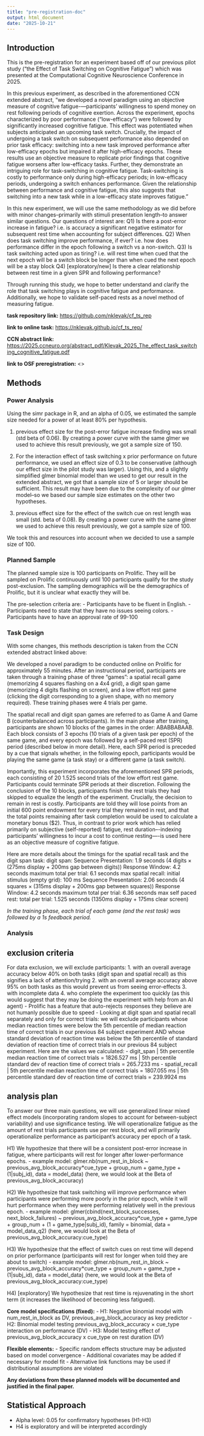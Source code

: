```yaml
---
title: "pre-registration-doc"
output: html_document
date: "2025-10-21"
---
```

## Introduction

This is the pre-registration for an experiment based off of our previous pilot study ("the Effect of Task Switching on Cognitive Fatigue") which was presented at the Computational Cognitive Neuroscience Conference in 2025.

In this previous experiment, as described in the aforementioned CCN extended abstract, "we developed a novel paradigm using an objective measure of cognitive fatigue-—participants’ willingness to spend money on rest following periods of cognitive exertion. Across the experiment, epochs characterized by poor performance (“low-efficacy”) were followed by significantly increased cognitive fatigue. This effect was potentiated when subjects anticipated an upcoming task switch. Crucially, the impact of undergoing a task switch on subsequent performance also depended on prior task efficacy: switching into a new task improved performance after low-efficacy epochs but impaired it after high-efficacy epochs. These results use an objective measure to replicate prior findings that cognitive fatigue worsens after low-efficacy tasks. Further, they demonstrate an intriguing role for task-switching in cognitive fatigue. Task-switching is costly to performance only during high-efficacy periods; in low-efficacy periods, undergoing a switch enhances performance. Given the relationship between performance and cognitive fatigue, this also suggests that switching into a new task while in a low-efficacy state improves fatigue."

In this new experiment, we will use the same methodology as we did before with minor changes--primarily with stimuli presentation length--to answer similar questions. Our questions of interest are:
Q1) Is there a post-error increase in fatigue? i.e. is accuracy a significant negative estimator for subsequent rest time when accounting for subject differences.
Q2) When does task switching improve performance, if ever? i.e. how does performance differ in the epoch following a switch vs a non-switch.
Q3) Is task switching acted upon as tiring? i.e. will rest time when cued that the next epoch will be a switch block be longer than when cued the next epoch will be a stay block
Q4) [exploratory/new] Is there a clear relationship between rest time in a given SPR and following performance?

Through running this study, we hope to better understand and clarify the role that task switching plays in cognitive fatigue and performance. Additionally, we hope to validate self-paced rests as a novel method of measuring fatigue.

**task repository link:** <https://github.com/nklevak/cf_ts_rep>

**link to online task:** <https://nklevak.github.io/cf_ts_rep/>

**CCN abstract link:** <https://2025.ccneuro.org/abstract_pdf/Klevak_2025_The_effect_task_switching_cognitive_fatigue.pdf>

**link to OSF preregistration:** <>

## Methods

### Power Analysis

Using the simr package in R, and an alpha of 0.05, we estimated the sample size needed for a power of at least 80% per hypothesis.

1) previous effect size for the post-error fatigue increase finding was small (std beta of 0.06). By creating a power curve with the same glmer we used to achieve this result previously, we got a sample size of 150.

2) For the interaction effect of task switching x prior performance on future performance, we used an effect size of 0.3 to be conservative (although our effect size in the pilot study was larger). Using this, and a slightly simplified glmer binomial model than we used to get our result in the extended abstract, we got that a sample size of 5 or larger should be sufficient. This result may have been due to the complexity of our glmer model--so we based our sample size estimates on the other two hypotheses.

3) previous effect size for the effect of the switch cue on rest length was small (std. beta of 0.08). By creating a power curve with the same glmer we used to achieve this result previously, we got a sample size of 100.

We took this and resources into account when we decided to use a sample size of 100.

### Planned Sample

The planned sample size is 100 participants on Prolific. They will be sampled on Prolific continuously until 100 participants qualify for the study post-exclusion. The sampling demographics will be the demographics of Prolific, but it is unclear what exactly they will be. 

The pre-selection criteria are:
- Participants have to be fluent in English.
- Participants need to state that they have no issues seeing colors.
- Participants have to have an approval rate of 99-100

### Task Design	

With some changes, this methods description is taken from the CCN extended abstract linked above: 

We developed a novel paradigm to be conducted online on Prolific for approximately 55 minutes. After an instructional period, participants are taken through a training phase of three "games": a spatial recall game (memorizing 4 squares flashing on a 4x4 grid), a digit span game (memorizing 4 digits flashing on screen), and a low effort rest game (clicking the digit corresponding to a given shape, with no memory required). These training phases were 4 trials per game.

The spatial recall and digit span games are referred to as Game A and Game B (counterbalanced across participants). In the main phase after training, participants are shown 10 blocks of the games in the order: ABABBABAAB. Each block consists of 3 epochs (10 trials of a given task per epoch) of the same game, and every epoch was followed by a self-paced rest (SPR) period (described below in more detail). Here, each SPR period is preceded by a cue that signals whether, in the following epoch, participants would be playing the same game (a task stay) or a different game (a task switch).

Importantly, this experiment incorporates the aforementioned SPR periods, each consisting of 20 1.525 second trials of the low effort rest game. Participants could terminate SPR periods at their discretion. Following the conclusion of the 10 blocks, participants finish the rest trials they had skipped to equalize the length of the experiment. Crucially, the decision to remain in rest is costly. Participants are told they will lose points from an initial 600 point endowment for every trial they remained in rest, and that the total points remaining after task completion would be used to calculate a monetary bonus ($2). Thus, in contrast to prior work which has relied primarily on subjective (self-reported) fatigue, rest duration–-indexing participants' willingness to incur a cost to continue resting—-is used here as an objective measure of cognitive fatigue.

Here are more details about the timings for the spatial recall task and the digit span task:
digit span:
    Sequence Presentation: 1.9 seconds (4 digits × (275ms display + 200ms gap between digits))
    Response Window: 4.2 seconds maximum
    total per trial: 6.1 seconds max
spatial recall:
    initial stimulus (empty grid): 100 ms
    Sequence Presentation: 2.06 seconds (4 squares × (315ms display + 200ms gap between squares))
    Response Window: 4.2 seconds maximum
    total per trial: 6.36 seconds max
self paced rest:
    total per trial: 1.525 seconds (1350ms display + 175ms clear screen)
    
*In the training phase, each trial of each game (and the rest task) was followed by a 1s feedback period.*


### Analysis

## exclusion criteria
For data exclusion, we will exclude participants:
1. with an overall average accuracy below 40% on both tasks (digit span and spatial recall) as this signifies a lack of attention/trying
2. with an overall average accuracy above 95% on both tasks as this would prevent us from seeing error-effects
3. with incomplete data
4. who complete the experiment too quickly (as this would suggest that they may be doing the experiment with help from an AI agent)
- Prolific has a feature that auto-rejects responses they believe are not humanly possible due to speed
- Looking at digit span and spatial recall separately and only for correct trials: we will exclude participants whose median reaction times were below the 5th percentile of median reaction time of correct trials in our previous 84 subject experiment AND whose standard deviation of reaction time was below the 5th percentile of standard deviation of reaction time of correct trials in our previous 84 subject experiment. Here are the values we calculated:
    - digit_span | 5th percentile median reaction time of correct trials = 1826.527	ms | 5th percentile standard dev of reaction time of
    correct trials = 265.7233	ms
    - spatial_recall | 5th percentile median reaction time of correct trials = 1807.055	ms | 5th percentile standard dev of reaction time
    of correct trials = 239.9924	ms

## analysis plan

To answer our three main questions, we will use generalized linear mixed effect models (incorporating random slopes to account for between-subject variability) and use significance testing. We will operationalize fatigue as the amount of rest trials participants use per rest block, and will primarily operationalize performance as participant's accuracy per epoch of a task. 

H1) We hypothesize that there will be a consistent post-error increase in fatigue, where participants will rest for longer after lower-performance epochs.
- example model: glmer.nb(num_rest_in_block ~ previous_avg_block_accuracy*cue_type + group_num + game_type + (1|subj_id),
                          data = model_data) (here, we would look at the Beta of previous_avg_block_accuracy)
                          
H2) We hypothesize that task switching will improve performance when participants were performing more poorly in the prior epoch, while it will hurt performance when they were performing relatively well in the previous epoch.
- example model: glmer(cbind(next_block_successes, next_block_failures) ~ previous_avg_block_accuracy*cue_type + game_type + group_num + (1 + game_type|subj_id),
               family = binomial,
               data = model_data_q2) (here, we would look at the Beta of previous_avg_block_accuracy:cue_type)
               
H3) We hypothesize that the effect of switch cues on rest time will depend on prior performance (participants will rest for longer when told they are about to switch)
- example model: glmer.nb(num_rest_in_block ~ previous_avg_block_accuracy*cue_type + group_num + game_type + (1|subj_id),
                          data = model_data) (here, we would look at the Beta of previous_avg_block_accuracy:cue_type)

H4) [exploratory] We hypothesize that rest time is rejuvenating in the short term (it increases the likelihood of becoming less fatigued).

**Core model specifications (fixed):**
- H1: Negative binomial model with num_rest_in_block as DV, previous_avg_block_accuracy as key predictor
- H2: Binomial model testing previous_avg_block_accuracy × cue_type interaction on performance (DV)
- H3: Model testing effect of previous_avg_block_accuracy x cue_type on rest duration (DV)

**Flexible elements:**
- Specific random effects structure may be adjusted based on model convergence
- Additional covariates may be added if necessary for model fit
- Alternative link functions may be used if distributional assumptions are violated

**Any deviations from these planned models will be documented and justified in the final paper.**

## Statistical Approach
- Alpha level: 0.05 for confirmatory hypotheses (H1-H3)
- H4 is exploratory and will be interpreted accordingly

<!-- ### Methods Addendum (Post Data Collection) -->

<!-- #### Actual Sample -->


<!-- #### Differences from pre-data collection methods plan -->

<!-- ## Results -->
